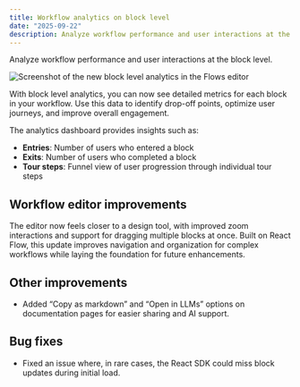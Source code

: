```yaml
---
title: Workflow analytics on block level
date: "2025-09-22"
description: Analyze workflow performance and user interactions at the block level.
---
```


Analyze workflow performance and user interactions at the block level.

<Image
  src="/images/changelog/2025-09-22-workflow-analytics.png"
  alt="Screenshot of the new block level analytics in the Flows editor"
  width={1800}
  height={1187}
/>

With block level analytics, you can now see detailed metrics for each block in your workflow. Use this data to identify drop-off points, optimize user journeys, and improve overall engagement.

The analytics dashboard provides insights such as:

- **Entries**: Number of users who entered a block
- **Exits**: Number of users who completed a block
- **Tour steps**: Funnel view of user progression through individual tour steps

## Workflow editor improvements

The editor now feels closer to a design tool, with improved zoom interactions and support for dragging multiple blocks at once. Built on React Flow, this update improves navigation and organization for complex workflows while laying the foundation for future enhancements.

## Other improvements

- Added “Copy as markdown” and “Open in LLMs” options on documentation pages for easier sharing and AI support.

## Bug fixes

- Fixed an issue where, in rare cases, the React SDK could miss block updates during initial load.
